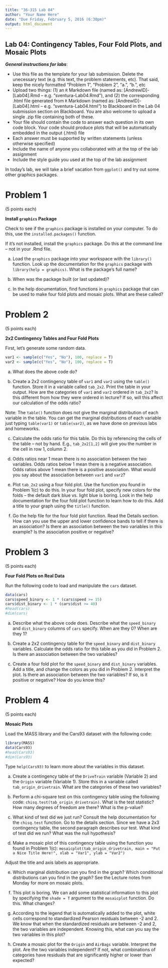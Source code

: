 ```yaml
---
title: "36-315 Lab 04"
author: "Your Name Here"
date: "Due Friday, February 5, 2016 (6:30pm)"
output: html_document
---
```


##  Lab 04:  Contingency Tables, Four Fold Plots, and Mosaic Plots

***General instructions for labs***: 

+  Use this file as the template for your lab submission.  Delete the unecessary text (e.g. this text, the problem statements, etc).  That said, keep the nicely formatted "Problem 1", "Problem 2", "a.", "b.", etc
+  Upload two things:  (1) an `R` Markdown file (named as:  [AndrewID]-[Lab04].Rmd -- e.g. "sventura-Lab04.Rmd"), and (2) the corresponding .html file generated from `R` Markdown (named as:  [AndrewID]-[Lab04].html -- e.g. "sventura-Lab04.html") to Blackboard in the Lab 04 submission section on Blackboard.  You are also welcome to upload a single .zip file containing both of these.
+  Your file should contain the code to answer each question in its own code block.  Your code should produce plots that will be automatically embedded in the output (.html) file
+  Each answer must be supported by written statements (unless otherwise specified)
+  Include the name of anyone you collaborated with at the top of the lab assignment
+  Include the style guide you used at the top of the lab assignment


In today's lab, we will take a brief vacation from `ggplot()` and try out some other graphics packages.


#  Problem 1

(5 points each)

**Install `graphics` Package**

Check to see if the `graphics` package is installed on your computer.  To do this, use the `installed.packages()` function.

If it's not installed, install the `graphics` package.  Do this at the command line -- not in your .Rmd file.  

a.  Load the `graphics` package into your workspace with the `library()` function.  Look up the documentation for the `graphics` package with `library(help = graphics)`.  What is the package's full name?  

b.  When was the package built (or last updated)?

c.  In the help documentation, find functions in `graphics` package that can be used to make four fold plots and mosaic plots.  What are these called?


#  Problem 2

(5 points each)

**2x2 Contingency Tables and Four Fold Plots**

First, let's generate some random data.


```r
var1 <- sample(c("Yes", "No"), 100, replace = T)
var2 <- sample(c("Yes", "No"), 100, replace = T)
```

a.  What does the above code do?

b.  Create a 2x2 contingency table of `var1` and `var2` using the `table()` function.  Store it in a variable called `tab_2x2`.  Print the table in your output.  How are the categories of `var1` and `var2` ordered in `tab_2x2`?  Is this different from how they were ordered in lecture?  If so, will this affect our calculation of the odds ratio?

Note:  The `table()` function does not give the marginal distribution of each variable in the table.  You can get the marginal distributions of each variable just typing `table(var1)` or `table(var2)`, as we have done on previous labs and homeworks.

c.  Calculate the odds ratio for this table.  Do this by referencing the cells of the table -- not by hand.  E.g., `tab_2x2[1,2]` will give you the number in the cell in row 1, column 2.

d.  Odds ratios near 1 mean there is no association between the two variables.  Odds ratios below 1 mean there is a negative association.  Odds ratios above 1 mean there is a positive association.  What would you say about the association between `var1` and `var2`?

e.  Plot `tab_2x2` using a four fold plot.  Use the function you found in Problem 1(c) to do this.  In your four fold plot, specify new colors for the folds -- the default dark blue vs. light blue is boring.  Look in the help documentation for the four fold plot function to learn how to do this.  Add a title to your graph using the `title()` function.

f.  Go the help file for the four fold plot function.  Read the Details section.  How can you use the upper and lower confidence bands to tell if there is an association?  Is there an association between the two variables in this example?  Is the association positive or negative?


#  Problem 3

(5 points each)

**Four Fold Plots on Real Data**

Run the following code to load and manipulate the `cars` dataset.

```r
data(cars)
cars$speed_binary <- 1 * (cars$speed >= 15)
cars$dist_binary <- 1 * (cars$dist >= 40)
#head(cars)
#dim(cars)
```

a.  Describe what the above code does.  Describe what the `speed_binary` and `dist_binary` columns of `cars` specify.  When are they 0?  When are they 1?

b.  Create a 2x2 contingency table for the `speed_binary` and `dist_binary` variables.  Calculate the odds ratio for this table as you did in Problem 2.  Is there an association between the two variables?

c.  Create a four fold plot for the `speed_binary` and `dist_binary` variables.  Add a title, and change the colors as you did in Problem 2.  Interpret the plot.  Is there an association between the two variables?  If so, is it positive or negative?  How do you know this?


#  Problem 4

(5 points each)

**Mosaic Plots**

Load the MASS library and the Cars93 dataset with the following code:

```r
library(MASS)
data(Cars93)
#head(Cars93)
#dim(Cars93)
```

Type `help(Cars93)` to learn more about the variables in this dataset.

a.  Create a contingency table of the `DriveTrain` variable (Variable 2) and the `Origin` variable (Variable 1).  Store this in a variable called `tab_origin_drivetrain`.  What are the categories of these two variables?

b.  Perform a chi-square test on this contingency table using the following code:  `chisq.test(tab_origin_drivetrain)`.  What is the test statistic?  How many degrees of freedom are there?  What is the p-value?

c.  What kind of test did we just run?  Consult the help documentation for the `chisq.test` function.  Go to the details section.  Since we have a 2x3 contingency table, the second paragraph describes our test.  What kind of test did we run?  What was the null hypothesis?  

d.  Make a mosaic plot of this contingency table using the function you found in Problem 1(c):  `mosaicplot(tab_origin_drivetrain, main = "Put a Nice Title Here!", xlab = "Var1", ylab = "Var2")`

Adjust the title and axis labels as appropriate.

e.  Which marginal distribution can you find in the graph?  Which conditional distributions can you find in the graph?  See the Lecture notes from Monday for more on mosaic plots.

f.  This plot is boring.  We can add some statistical information to this plot by specifying the `shade = T` argument to the `mosaicplot` function.  Do this.  What changes?

g.  According to the legend that is automatically added to the plot, white cells correspond to standardized Pearson residuals between -2 and 2.  We know that when the standardized residuals are between -2 and 2, the two variables are independent.  Knowing this, what can you say the two variables in this plot?

h.  Create a mosaic plot for the `Origin` and `AirBags` variable.  Interpret the plot.  Are the two variables independent?  If not, what combinations of categories have residuals that are significantly higher or lower than expected?

